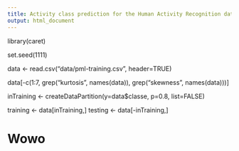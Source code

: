 ```yaml
---
title: Activity class prediction for the Human Activity Recognition data set 
output: html_document
---
```


library(caret)

set.seed(1111)

data <- read.csv("data/pml-training.csv", header=TRUE)

data[-c(1:7, grep("kurtosis", names(data)), grep("skewness", names(data)))]

inTraining <- createDataPartition(y=data$classe, p=0.8, list=FALSE)

training <- data[inTraining,]
testing <- data[-inTraining,]

Wowo
====